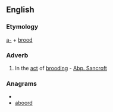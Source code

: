 ==English==

===Etymology===
[[a-]] + [[brood]]
===Adverb===
{{en-adv}}

# {{obsolete}} In the [[act]] of [[brooding]] - [[Abp. Sancroft]]

===Anagrams===
* {{alphagram|abdoor}}
* [[aboord#English|aboord]]